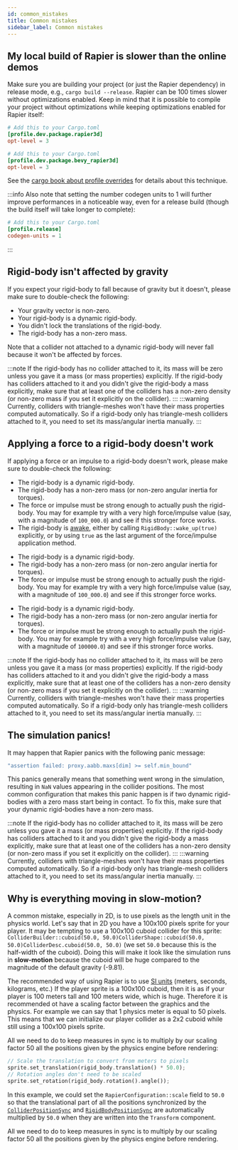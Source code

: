 ```yaml
---
id: common_mistakes
title: Common mistakes
sidebar_label: Common mistakes
---
```



<notjs>

## My local build of Rapier is slower than the online demos
Make sure you are building your project (or just the Rapier dependency) in release mode, e.g., `cargo build --release`.
Rapier can be 100 times slower without optimizations enabled. Keep in mind that it is possible to compile your project
without optimizations while keeping optimizations enabled for Rapier itself:

<rapier>

```toml
# Add this to your Cargo.toml
[profile.dev.package.rapier3d]
opt-level = 3
```

</rapier>
<bevy>

```toml
# Add this to your Cargo.toml
[profile.dev.package.bevy_rapier3d]
opt-level = 3
```

</bevy>

See the [cargo book about profile overrides](https://doc.rust-lang.org/cargo/reference/profiles.html#overrides) for
details about this technique.

:::info
Also note that setting the number codegen units to 1 will further improve performances in a noticeable way, even for a
release build (though the build itself will take longer to complete):
```toml
# Add this to your Cargo.toml
[profile.release]
codegen-units = 1
```
:::

</notjs>

## Rigid-body isn't affected by gravity
If you expect your rigid-body to fall because of gravity but it doesn't, please make sure to double-check
the following:
- Your gravity vector is non-zero.
- Your rigid-body is a dynamic rigid-body.
- You didn't lock the translations of the rigid-body.
- The rigid-body has a non-zero mass.

Note that a collider not attached to a dynamic rigid-body will never fall because it won't be affected by forces.
  
:::note
If the rigid-body has no collider attached to it, its mass will be zero unless you gave it a mass (or mass properties)
explicitly. If the rigid-body has colliders attached to it and you didn't give the rigid-body a mass explicitly, make
sure that at least one of the colliders has a non-zero density (or non-zero mass if you set it explicitly on the
collider).
:::
:::warning
Currently, colliders with triangle-meshes won't have their mass properties computed automatically. So if a rigid-body
only has triangle-mesh colliders attached to it, you need to set its mass/angular inertia manually.
:::

## Applying a force to a rigid-body doesn't work
If applying a force or an impulse to a rigid-body doesn't work, please make sure to double-check the following:

<rapier>

- The rigid-body is a dynamic rigid-body.
- The rigid-body has a non-zero mass (or non-zero angular inertia for torques).
- The force or impulse must be strong enough to actually push the rigid-body. You may for example try with a very
      high force/impulse value (say, with a magnitude of `100_000.0`) and see if this stronger force works.
- The rigid-body is [awake](rigid_bodies#sleeping), either by calling `RigidBody::wake_up(true)` explicitly, or by using `true` as the
  last argument of the force/impulse application method.
  
</rapier>


<bevy>

- The rigid-body is a dynamic rigid-body.
- The rigid-body has a non-zero mass (or non-zero angular inertia for torques).
- The force or impulse must be strong enough to actually push the rigid-body. You may for example try with a very
  high force/impulse value (say, with a magnitude of `100_000.0`) and see if this stronger force works.

</bevy>


<js>

- The rigid-body is a dynamic rigid-body.
- The rigid-body has a non-zero mass (or non-zero angular inertia for torques).
- The force or impulse must be strong enough to actually push the rigid-body. You may for example try with a very
  high force/impulse value (say, with a magnitude of `100000.0`) and see if this stronger force works.

</js>

:::note
If the rigid-body has no collider attached to it, its mass will be zero unless you gave it a mass (or mass properties)
explicitly. If the rigid-body has colliders attached to it and you didn't give the rigid-body a mass explicitly, make
sure that at least one of the colliders has a non-zero density (or non-zero mass if you set it explicitly on the
collider).
:::
:::warning
Currently, colliders with triangle-meshes won't have their mass properties computed automatically. So if a rigid-body
only has triangle-mesh colliders attached to it, you need to set its mass/angular inertia manually.
:::

<notjs>

## The simulation panics!
It may happen that Rapier panics with the following panic message:
```rust
"assertion failed: proxy.aabb.maxs[dim] >= self.min_bound"
```
This panics generally means that something went wrong in the simulation, resulting in `NaN` values appearing in the
collider positions. The most common configuration that makes this panic happen is if two dynamic rigid-bodies with 
a zero mass start being in contact. To fix this, make sure that your dynamic rigid-bodies have a non-zero mass.

:::note
If the rigid-body has no collider attached to it, its mass will be zero unless you gave it a mass (or mass properties)
explicitly. If the rigid-body has colliders attached to it and you didn't give the rigid-body a mass explicitly, make
sure that at least one of the colliders has a non-zero density (or non-zero mass if you set it explicitly on the
collider).
:::
:::warning
Currently, colliders with triangle-meshes won't have their mass properties computed automatically. So if a rigid-body
only has triangle-mesh colliders attached to it, you need to set its mass/angular inertia manually.
:::

</notjs>

## Why is everything moving in slow-motion?
A common mistake, especially in 2D, is to use pixels as the length unit in the physics world. Let's say that in 2D
you have a 100x100 pixels sprite for your player. It may be tempting to use a 100x100 cuboid collider for this
sprite: <rapier>`ColliderBuilder::cuboid(50.0, 50.0)`</rapier><bevy>`ColliderShape::cuboid(50.0, 50.0)`</bevy><js>`ColliderDesc.cuboid(50.0, 50.0)`</js> (we set `50.0`
because this is the half-width of the cuboid). Doing this will make it look like the simulation runs in __slow-motion__
because the cuboid will be huge compared to the magnitude of the default gravity (-9.81).

The recommended way of using Rapier is to use [SI units](https://en.wikipedia.org/wiki/International_System_of_Units)
(meters, seconds, kilograms, etc.) If the player sprite is a 100x100 cuboid, then it is as if your player is 100 meters
tall and 100 meters wide, which is huge. Therefore it is recommended ot have a scaling factor between the graphics
and the physics. For example we can say that 1 physics meter is equal to 50 pixels. This means that we can
initialize our player collider as a 2x2 cuboid while still using a 100x100 pixels sprite.

<rapier>

All we need to do to keep measures in sync is to multiply by our scaling factor 50 all the positions given by the
physics engine before rendering:

```rust
// Scale the translation to convert from meters to pixels
sprite.set_translation(rigid_body.translation() * 50.0);
// Rotation angles don't need to be scaled
sprite.set_rotation(rigid_body.rotation().angle());
```

</rapier>
<bevy>

In this example, we could set the `RapierConfiguration::scale` field to `50.0` so that the translational part of 
all the positions synchronized by the [`ColliderPositionSync`](colliders#sync-with-bevy-transform) and
[`RigidBodyPositionSync`](rigid_bodies#sync-with-bevy-transform) are automatically multiplied by `50.0` when
they are written into the `Transform` component.

</bevy>
<js>

All we need to do to keep measures in sync is to multiply by our scaling factor 50 all the positions given by the
physics engine before rendering.

</js>